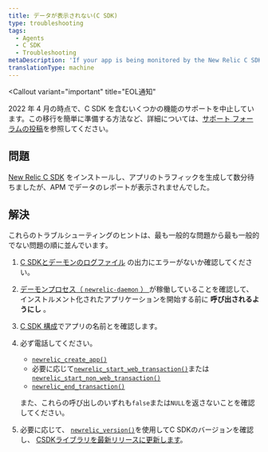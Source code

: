 ```yaml
---
title: データが表示されない(C SDK)
type: troubleshooting
tags:
  - Agents
  - C SDK
  - Troubleshooting
metaDescription: 'If your app is being monitored by the New Relic C SDK but isn''t reporting data, follow these troubleshooting tips.'
translationType: machine
---
```


<Callout
  variant="important"
  title="EOL通知"
>
  2022 年 4 月の時点で、C SDK を含むいくつかの機能のサポートを中止しています。この移行を簡単に準備する方法など、詳細については、[サポート フォーラムの投稿](https://discuss.newrelic.com/t/q1-bulk-eol-announcement-fy23/181744)を参照してください。
</Callout>

## 問題

[New Relic C SDK](/docs/install-c-agent-compile-link-your-code) をインストールし、アプリのトラフィックを生成して数分待ちましたが、APM でデータのレポートが表示されませんでした。

## 解決

これらのトラブルシューティングのヒントは、最も一般的な問題から最も一般的でない問題の順に並んでいます。

1. [C SDKとデーモンのログファイル](/docs/generate-logs-troubleshooting-c-sdk) の出力にエラーがないか確認してください。

2. [デーモンプロセス（ `newrelic-daemon` ） ](/docs/install-c-sdk-compile-link-your-code#daemon)が稼働していることを確認して、インストルメント化されたアプリケーションを開始する前に **呼び出されるようにし** 。

3. [C SDK 構成](/docs/c-sdk-configuration)でアプリの名前と<LicenseKey/>を確認します。

4. 必ず電話してください。

   * [`newrelic_create_app()`](https://newrelic.github.io/c-sdk/libnewrelic_8h.html#a61dd90439ae3cc5060021f6ab4701132)
   * 必要に応じて[`newrelic_start_web_transaction()`](https://newrelic.github.io/c-sdk/libnewrelic_8h.html#adbf7c1fa57482f6e0a7f291e0b5ec80f)または[`newrelic_start_non_web_transaction()`](https://newrelic.github.io/c-sdk/libnewrelic_8h.html#a88648cc287f8d7e371139dc3809b7afb)
   * [`newrelic_end_transaction()`](https://newrelic.github.io/c-sdk/libnewrelic_8h.html#acbd88933d620c21b7b19f12b6f042da8)

   また、これらの呼び出しのいずれも`false`または`NULL`を返さないことを確認してください。

5. 必要に応じて、 [`newrelic_version()`](https://newrelic.github.io/c-sdk/libnewrelic_8h.html#a8aec87e54af38e466fc5f715ef591d10)を使用してC SDKのバージョンを確認し、 [CSDKライブラリを最新リリースに更新します](/docs/update-your-c-sdk-library)。